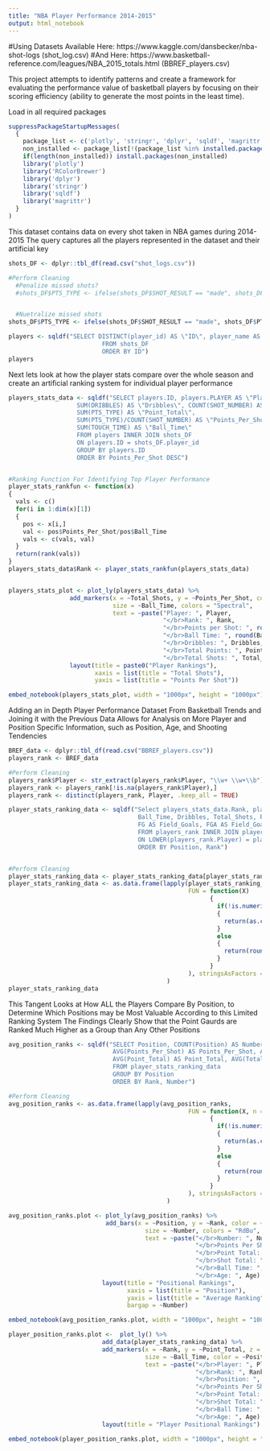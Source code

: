 ---
title: "NBA Player Performance 2014-2015"
output: html_notebook
---

#Using Datasets Available Here: https://www.kaggle.com/dansbecker/nba-shot-logs (shot_log.csv)
#And Here: https://www.basketball-reference.com/leagues/NBA_2015_totals.html (BBREF_players.csv)

This project attempts to identify patterns and create a framework for evaluating the performance value of basketball players by focusing on their scoring efficiency (ability to generate the most points in the least time).

Load in all required packages
```{r message = FALSE, warning = FALSE}
suppressPackageStartupMessages(
  {
    package_list <- c('plotly', 'stringr', 'dplyr', 'sqldf', 'magrittr','RColorBrewer')
    non_installed <- package_list[!(package_list %in% installed.packages()[,"Package"])]
    if(length(non_installed)) install.packages(non_installed)
    library('plotly')
    library('RColorBrewer')
    library('dplyr')
    library('stringr')
    library('sqldf')
    library('magrittr')
  }
)
```


This dataset contains data on every shot taken in NBA games during 2014-2015
The query captures all the players represented in the dataset and their artificial key
```{r message = FALSE, warning = FALSE}

shots_DF <- dplyr::tbl_df(read.csv("shot_logs.csv"))

#Perform Cleaning
  #Penalize missed shots?
  #shots_DF$PTS_TYPE <- ifelse(shots_DF$SHOT_RESULT == "made", shots_DF$PTS_TYPE, -shots_DF$PTS_TYPE)


  #Nuetralize missed shots
shots_DF$PTS_TYPE <- ifelse(shots_DF$SHOT_RESULT == "made", shots_DF$PTS_TYPE, 0)

players <- sqldf("SELECT DISTINCT(player_id) AS \"ID\", player_name AS \"PLAYER\"
                          FROM shots_DF
                          ORDER BY ID")
players

```



Next lets look at how the player stats compare over the whole season and create an artificial ranking system for individual player performance
```{r message = FALSE, warning = FALSE}
players_stats_data <- sqldf("SELECT players.ID, players.PLAYER AS \"Player\", 
                   SUM(DRIBBLES) AS \"Dribbles\", COUNT(SHOT_NUMBER) AS \"Total_Shots\",
                   SUM(PTS_TYPE) AS \"Point_Total\",
                   SUM(PTS_TYPE)/COUNT(SHOT_NUMBER) AS \"Points_Per_Shot\",
                   SUM(TOUCH_TIME) AS \"Ball_Time\"
                   FROM players INNER JOIN shots_DF
                   ON players.ID = shots_DF.player_id
                   GROUP BY players.ID
                   ORDER BY Points_Per_Shot DESC")


#Ranking Function For Identifying Top Player Performance
player_stats_rankfun <- function(x)
{
  vals <- c()
  for(i in 1:dim(x)[1])
  {
    pos <- x[i,]
    val <- pos$Points_Per_Shot/pos$Ball_Time
    vals <- c(vals, val)
  }
  return(rank(vals))
}
players_stats_data$Rank <- player_stats_rankfun(players_stats_data)


players_stats_plot <- plot_ly(players_stats_data) %>% 
                 add_markers(x = ~Total_Shots, y = ~Points_Per_Shot, color = ~Rank, 
                             size = ~Ball_Time, colors = "Spectral",
                             text = ~paste("Player: ", Player,
                                           "</br>Rank: ", Rank,
                                           "</br>Points per Shot: ", round(Points_Per_Shot, digits = 3),
                                           "</br>Ball Time: ", round(Ball_Time, digits = 3),
                                           "</br>Dribbles: ", Dribbles,
                                           "</br>Total Points: ", Point_Total,
                                           "</br>Total Shots: ", Total_Shots)) %>%
                 layout(title = paste0("Player Rankings"), 
                        xaxis = list(title = "Total Shots"), 
                        yaxis = list(title = "Points Per Shot"))

embed_notebook(players_stats_plot, width = "1000px", height = "1000px")
```



Adding an in Depth Player Performance Dataset From Basketball Trends and Joining it with the Previous Data Allows for Analysis on More Player and Position Specific Information, such as Position, Age, and Shooting Tendencies
```{r message = FALSE, warning = FALSE}
BREF_data <- dplyr::tbl_df(read.csv("BBREF_players.csv"))
players_rank <- BREF_data

#Perform Cleaning
players_rank$Player <- str_extract(players_rank$Player, "\\w+ \\w+\\b")
players_rank <- players_rank[!is.na(players_rank$Player),]
players_rank <- distinct(players_rank, Player, .keep_all = TRUE)

player_stats_ranking_data <- sqldf("Select players_stats_data.Rank, players_rank.Player, Pos As Position, Age, Tm AS Team, G As Games, MP AS Minutes_Total, 
                                    Ball_Time, Dribbles, Total_Shots, Point_Total, Points_Per_Shot, 
                                    FG AS Field_Goals, FGA AS Field_Goal_Att
                                    FROM players_rank INNER JOIN players_stats_data
                                    ON LOWER(players_rank.Player) = players_stats_data.Player
                                    ORDER BY Position, Rank")


#Perform Cleaning
player_stats_ranking_data <- player_stats_ranking_data[player_stats_ranking_data$Position %in% c("C","PF","PG","SF", "SG"),]
player_stats_ranking_data <- as.data.frame(lapply(player_stats_ranking_data, 
                                                  FUN = function(X)
                                                        {
                                                          if(!is.numeric(X))
                                                          {
                                                            return(as.character(X))
                                                          }
                                                          else
                                                          {
                                                            return(round(X, digits = 3))
                                                          }
                                                        }
                                                  ), stringsAsFactors = FALSE
                                            )
player_stats_ranking_data

```



This Tangent Looks at How ALL the Players Compare By Position, to Determine Which Positions may be Most Valuable According to this Limited Ranking System
The Findings Clearly Show that the Point Gaurds are Ranked Much Higher as a Group than Any Other Positions
```{r message = FALSE, warning = FALSE}
avg_position_ranks <- sqldf("SELECT Position, COUNT(Position) AS Number, AVG(Rank) AS Rank, AVG(Age) As Age,
                             AVG(Points_Per_Shot) AS Points_Per_Shot, AVG(Ball_Time) AS Ball_Time,
                             AVG(Point_Total) AS Point_Total, AVG(Total_Shots) As Total_Shots
                             FROM player_stats_ranking_data
                             GROUP BY Position
                             ORDER BY Rank, Number")

#Perform Cleaning
avg_position_ranks <- as.data.frame(lapply(avg_position_ranks, 
                                                  FUN = function(X, n = 2)
                                                        {
                                                          if(!is.numeric(X))
                                                          {
                                                            return(as.character(X))
                                                          }
                                                          else
                                                          {
                                                            return(round(X, digits = n))
                                                          }
                                                        }
                                                  ), stringsAsFactors = FALSE
                                            )

avg_position_ranks.plot <- plot_ly(avg_position_ranks) %>% 
                           add_bars(x = ~Position, y = ~Rank, color = ~Points_Per_Shot, 
                                      size = ~Number, colors = "RdBu",
                                      text = ~paste("</br>Number: ", Number,
                                                    "</br>Points Per Shot: ", Points_Per_Shot,
                                                    "</br>Point Total: ", Point_Total,
                                                    "</br>Shot Total: ", Total_Shots,
                                                    "</br>Ball Time: ", Ball_Time,
                                                    "</br>Age: ", Age) ) %>%
                          layout(title = "Positional Rankings", 
                                 xaxis = list(title = "Position"), 
                                 yaxis = list(title = "Average Ranking"),
                                 bargap = ~Number)

embed_notebook(avg_position_ranks.plot, width = "1000px", height = "1000px")

```


```{r message = FALSE, warning = FALSE}
                          
player_position_ranks.plot <-  plot_ly() %>%
                          add_data(player_stats_ranking_data) %>%
                          add_markers(x = ~Rank, y = ~Point_Total, z = ~Points_Per_Shot,
                                      size = ~Ball_Time, color = ~Position, colors = "Spectral",
                                      text = ~paste("</br>Player: ", Player,
                                                    "</br>Rank: ", Rank,
                                                    "</br>Position: ", Position,
                                                    "</br>Points Per Shot: ", Points_Per_Shot,
                                                    "</br>Point Total: ", Point_Total,
                                                    "</br>Shot Total: ", Total_Shots,
                                                    "</br>Ball Time: ", Ball_Time,
                                                    "</br>Age: ", Age) ) %>%
                          layout(title = "Player Positional Rankings")
                          
embed_notebook(player_position_ranks.plot, width = "1000px", height = "1000px")

```






